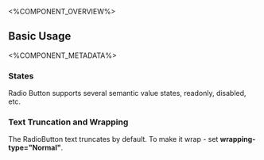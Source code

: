 
<%COMPONENT_OVERVIEW%>

## Basic Usage
<Basic />

<%COMPONENT_METADATA%>

### States
Radio Button supports several semantic value states, readonly, disabled, etc.

<States />

### Text Truncation and Wrapping
The RadioButton text truncates by default. To make it wrap - set <b>wrapping-type="Normal"</b>.

<TextWrapping />